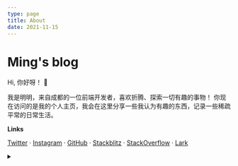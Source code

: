 ```yaml
---
type: page
title: About
date: 2021-11-15
---
```



# Ming's blog

<Avatar />

Hi, 你好呀！ 👋

我是明明，来自成都的一位前端开发者，喜欢折腾、探索一切有趣的事物！
你现在访问的是我的个人主页，我会在这里分享一些我认为有趣的东西，记录一些稀疏平常的日常生活。

**Links**

[Twitter](https://twitter.com/JohnWmm) ·
[Instagram](https://www.instagram.com/wmmjohn/) ·
[GitHub](https://github.com/ifyour) ·
[Stackblitz](https://stackblitz.com/@ifyour) ·
[StackOverflow](https://stackoverflow.com/users/7056400/willard) ·
[Lark](https://yuque.com/mingming)

<details style={{ display: 'none' }}>
  <summary children="About Me" />
  <style jsx>{`
    summary:not(:focus-visible):focus {
      outline: none;
    }
  `}</style>
</details>
